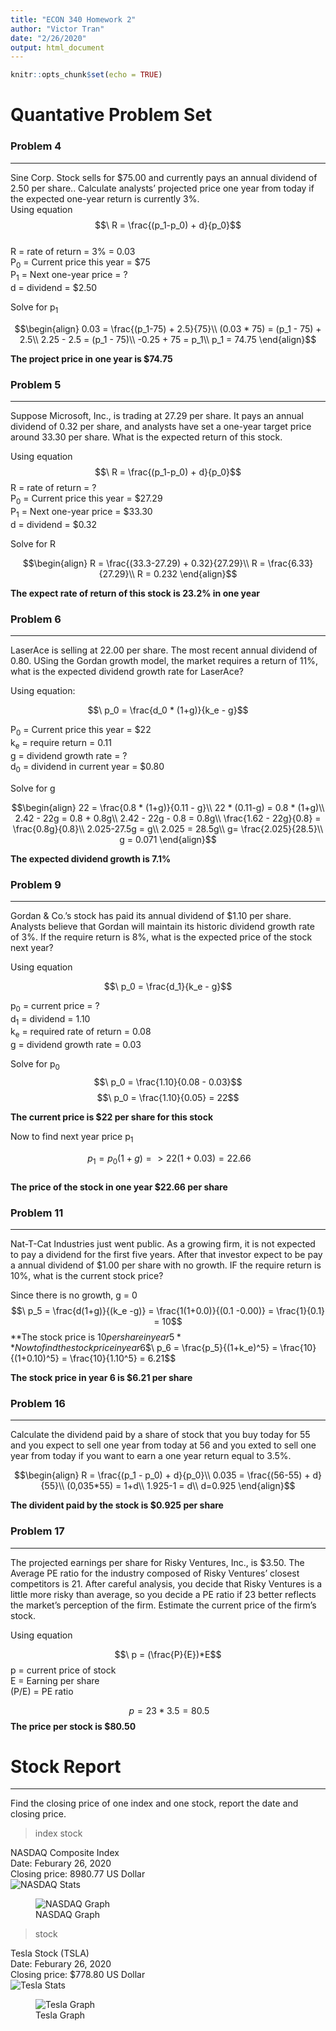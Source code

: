 ```yaml
---
title: "ECON 340 Homework 2"
author: "Victor Tran"
date: "2/26/2020"
output: html_document
---
```


```r
knitr::opts_chunk$set(echo = TRUE)
```


# Quantative Problem Set

### Problem 4
***
Sine Corp. Stock sells for \$75.00 and currently pays an annual dividend of 2.50 per share.. 
Calculate analysts' projected price one year from today if the expected one-year return is currently 3%.  
Using equation
$$\ R =  \frac{(p_1-p_0) + d}{p_0}$$    
R = rate of return = 3% = 0.03  
P~0~ = Current price this year = $75  
P~1~ = Next one-year price = ?  
d = dividend = $2.50  

Solve for p~1~  


$$\begin{align}
0.03 =  \frac{(p_1-75) + 2.5}{75}\\
(0.03 * 75) = (p_1 - 75) + 2.5\\
2.25 - 2.5 = (p_1 - 75)\\
-0.25 + 75 = p_1\\
p_1 = 74.75
\end{align}$$  

**The project price in one year is $74.75**  



### Problem 5
***
Suppose Microsoft, Inc., is trading at 27.29 per share. It pays an annual dividend of 0.32 per share,
and analysts have set a one-year target price around 33.30 per share. What is the expected return of this stock.  

Using equation
$$\ R =  \frac{(p_1-p_0) + d}{p_0}$$
R = rate of return = ?    
P~0~ = Current price this year = $27.29    
P~1~ = Next one-year price = $33.30  
d = dividend = $0.32  

Solve for R  

$$\begin{align}
R = \frac{(33.3-27.29) + 0.32}{27.29}\\
R = \frac{6.33}{27.29}\\
R = 0.232
\end{align}$$  

**The expect rate of return of this stock is 23.2% in one year**  

### Problem 6
***
LaserAce is selling at 22.00 per share. The most recent annual dividend of 0.80. USing the Gordan growth model, the market requires a return of 11%, what  is the expected dividend growth rate for LaserAce?  

Using equation:  

$$\ p_0 =  \frac{d_0 * (1+g)}{k_e - g}$$  

P~0~ = Current price this year = $22      
k~e~ = require return = 0.11  
g = dividend growth rate = ?  
d~0~ = dividend in current year = $0.80  

Solve for g  

$$\begin{align}
22 =  \frac{0.8 * (1+g)}{0.11 - g}\\
22  * (0.11-g) = 0.8 * (1+g)\\
2.42 - 22g = 0.8 + 0.8g\\
2.42 - 22g - 0.8 = 0.8g\\
\frac{1.62 - 22g}{0.8} =  \frac{0.8g}{0.8}\\
2.025-27.5g = g\\
2.025 = 28.5g\\
g= \frac{2.025}{28.5}\\
g = 0.071
\end{align}$$  

**The expected dividend growth is 7.1%**

  

### Problem 9
***
Gordan & Co.'s stock has paid its annual dividend of $1.10 per share. Analysts believe that Gordan will maintain its historic dividend growth rate of 3%. If the require return is 8%, what is the expected price of the stock next year?  

Using equation  

$$\ p_0 =  \frac{d_1}{k_e - g}$$  

p~0~ = current price = ?  
d~1~ = dividend = 1.10  
k~e~ = required rate of return = 0.08    
g = dividend growth rate = 0.03  

Solve for p~0~  
$$\ p_0 =  \frac{1.10}{0.08 - 0.03}$$ 
$$\ p_0 =  \frac{1.10}{0.05} = 22$$

**The current price is $22 per share for this stock**  

Now to find next year price p~1~  

$$\ p_1 = p_0(1+g) => 22(1+ 0.03) = 22.66$$  
**The price of the stock in one year $22.66 per share**  


### Problem 11
***
Nat-T-Cat Industries just went public. As a growing firm, it is not expected to pay a dividend for the first five years. After that investor expect to be pay a annual dividend of $1.00 per share with no growth. IF the require return is 10%, what is the current stock price?  

Since there is no growth, g = 0  
$$\ p_5 =  \frac{d(1+g)}{(k_e -g)} = \frac{1(1+0.0)}{(0.1 -0.00)} = \frac{1}{0.1} = 10$$
**The stock price is $10 per share in year 5**  
Now to find the stock price in year 6  
$$\ p_6 =  \frac{p_5}{(1+k_e)^5} =  \frac{10}{(1+0.10)^5} = \frac{10}{1.10^5} = 6.21$$  

**The stock price in year 6 is $6.21 per share**  


### Problem 16
***
Calculate the dividend paid by a share of stock that you buy today for 55 and you expect to sell one year from today at 56 and you exted to sell one year from today if you want to earn a one year return equal to 3.5%.  

$$\begin{align}
R =  \frac{(p_1 - p_0) + d}{p_0}\\
0.035 = \frac{(56-55) + d}{55}\\
(0,035*55) = 1+d\\
1.925-1 = d\\
d=0.925
\end{align}$$

**The divident paid by the stock is $0.925 per share**  

### Problem 17
***
The projected earnings per share for Risky Ventures, Inc., is $3.50. The Average PE ratio for the industry composed of Risky Ventures' closest competitors is 21. After careful analysis, you decide that Risky Ventures is a little more risky than average, so you decide a PE ratio if 23 better reflects the market's perception of the firm. Estimate the current price of the firm's stock.  

Using equation  

$$\ p =  (\frac{P}{E})*E$$
p = current price of stock  
E = Earning per share  
(P/E) = PE ratio

$$\ p = 23*3.5 = 80.5$$
**The price per stock is $80.50**

# Stock Report
***
Find the closing price of one index and one stock, report the date and closing price.  

>index stock   

NASDAQ Composite Index  
Date: Feburary 26, 2020  
Closing price: 8980.77 US Dollar  
![NASDAQ Stats](C:/Users/victor/Desktop/Economics_R_Code/Images/NASDAQ_IXIC_HW2.png)  

![NASDAQ Graph](C:/Users/victor/Desktop/Economics_R_Code/Images/NASDAQ_IXIC_Graph.png)


>stock

Tesla Stock (TSLA)  
Date: Feburary 26, 2020  
Closing price: $778.80 US Dollar  
![Tesla Stats](C:/Users/victor/Desktop/Economics_R_Code/Images/Telsa_Stock.png)


![Tesla Graph](C:/Users/victor/Desktop/Economics_R_Code/Images/TESLA_Stock_Graph.png)
